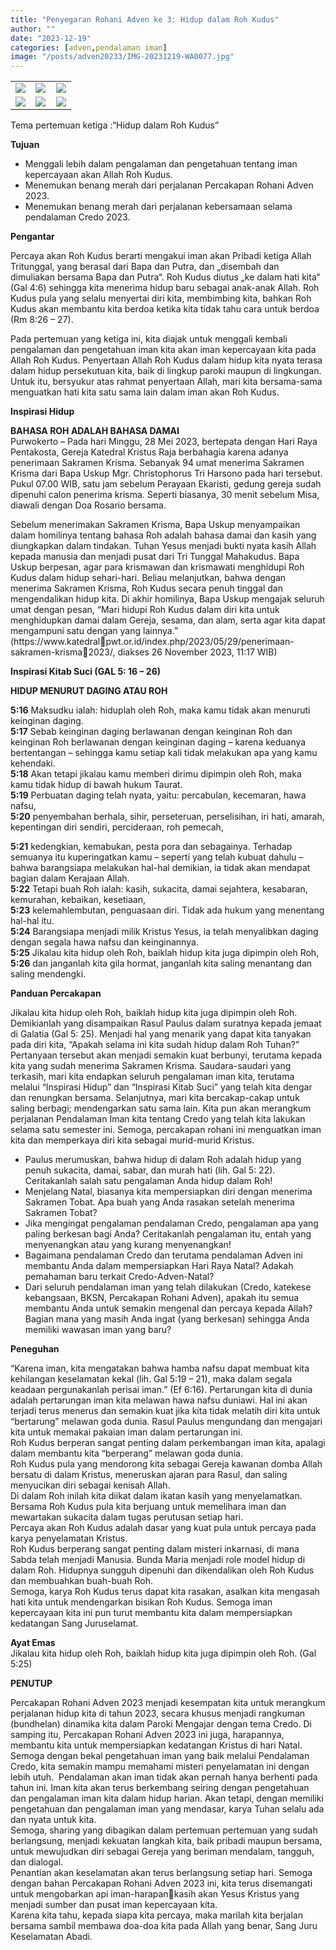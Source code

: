 ```yaml
---
title: "Penyegaran Rohani Adven ke 3: Hidup dalam Roh Kudus"
author: ""
date: "2023-12-19"
categories: [adven,pendalaman iman]
image: "/posts/adven20233/IMG-20231219-WA0077.jpg"
---
```


|                                                |                                                |                                                |
|------------------------|------------------------|------------------------|
| ![](/posts/adven20233/IMG-20231219-WA0075.jpg) | ![](/posts/adven20233/IMG-20231219-WA0076.jpg) | ![](/posts/adven20233/IMG-20231219-WA0071.jpg) |
| ![](/posts/adven20233/IMG-20231219-WA0077.jpg) | ![](/posts/adven20233/IMG-20231219-WA0078.jpg) | ![](/posts/adven20233/IMG-20231219-WA0079.jpg) |

Tema pertemuan ketiga :“Hidup dalam Roh Kudus”\

**Tujuan**\

-   Menggali lebih dalam pengalaman dan pengetahuan tentang iman kepercayaan akan Allah Roh Kudus.
-   Menemukan benang merah dari perjalanan Percakapan Rohani Adven 2023.
-   Menemukan benang merah dari perjalanan kebersamaan selama pendalaman Credo 2023.

**Pengantar**\

Percaya akan Roh Kudus berarti mengakui iman akan Pribadi ketiga Allah Tritunggal, yang berasal dari Bapa dan Putra, dan „disembah dan dimuliakan bersama Bapa dan Putra“. Roh Kudus diutus „ke dalam hati kita“ (Gal 4:6) sehingga kita menerima hidup baru sebagai anak-anak Allah. Roh Kudus pula yang selalu menyertai diri kita, membimbing kita, bahkan Roh Kudus akan membantu kita berdoa ketika kita tidak tahu cara untuk berdoa (Rm 8:26 – 27).\

Pada pertemuan yang ketiga ini, kita diajak untuk menggali kembali pengalaman dan pengetahuan iman kita akan iman kepercayaan kita pada Allah Roh Kudus. Penyertaan Allah Roh Kudus dalam hidup kita nyata terasa dalam hidup persekutuan kita, baik di lingkup paroki maupun di lingkungan. Untuk itu, bersyukur atas rahmat penyertaan Allah, mari kita bersama-sama menguatkan hati kita satu sama lain dalam iman akan Roh Kudus.\

**Inspirasi Hidup**\

**BAHASA ROH ADALAH BAHASA DAMAI**\
Purwokerto – Pada hari Minggu, 28 Mei 2023, bertepata dengan Hari Raya Pentakosta, Gereja Katedral Kristus Raja berbahagia karena adanya penerimaan Sakramen Krisma. Sebanyak 94 umat menerima Sakramen Krisma dari Bapa Uskup Mgr. Christophorus Tri Harsono pada hari tersebut. Pukul 07.00 WIB, satu jam sebelum Perayaan Ekaristi, gedung gereja sudah dipenuhi calon penerima krisma. Seperti biasanya, 30 menit sebelum Misa, diawali dengan Doa Rosario bersama.\

Sebelum menerimakan Sakramen Krisma, Bapa Uskup menyampaikan dalam homilinya tentang bahasa Roh adalah bahasa damai dan kasih yang diungkapkan dalam tindakan. Tuhan Yesus menjadi bukti nyata kasih Allah kepada manusia dan menjadi pusat dari Tri Tunggal Mahakudus. Bapa Uskup berpesan, agar para krismawan dan krismawati menghidupi Roh Kudus dalam hidup sehari-hari. Beliau melanjutkan, bahwa dengan menerima Sakramen Krisma, Roh Kudus secara penuh tinggal dan mengendalikan hidup kita. Di akhir homilinya, Bapa Uskup mengajak seluruh umat dengan pesan, “Mari hidupi Roh Kudus dalam diri kita untuk menghidupkan damai dalam Gereja, sesama, dan alam, serta agar kita dapat mengampuni satu dengan yang lainnya.” (https://www.katedralpwt.or.id/index.php/2023/05/29/penerimaan-sakramen-krisma2023/, diakses 26 November 2023, 11:17 WIB)

**Inspirasi Kitab Suci (GAL 5: 16 – 26)**

**HIDUP MENURUT DAGING ATAU ROH**

**5:16** Maksudku ialah: hiduplah oleh Roh, maka kamu tidak akan menuruti keinginan daging.\
**5:17** Sebab keinginan daging berlawanan dengan keinginan Roh dan keinginan Roh berlawanan dengan keinginan daging – karena keduanya bertentangan – sehingga kamu setiap kali tidak melakukan apa yang kamu kehendaki.\
**5:18** Akan tetapi jikalau kamu memberi dirimu dipimpin oleh Roh, maka kamu tidak hidup di bawah hukum Taurat.\
**5:19** Perbuatan daging telah nyata, yaitu: percabulan, kecemaran, hawa nafsu,\
**5:20** penyembahan berhala, sihir, perseteruan, perselisihan, iri hati, amarah, kepentingan diri sendiri, percideraan, roh pemecah, 

**5:21** kedengkian, kemabukan, pesta pora dan sebagainya. Terhadap semuanya itu kuperingatkan kamu – seperti yang telah kubuat dahulu – bahwa barangsiapa melakukan hal-hal demikian, ia tidak akan mendapat bagian dalam Kerajaan Allah.\
**5:22** Tetapi buah Roh ialah: kasih, sukacita, damai sejahtera, kesabaran, kemurahan, kebaikan, kesetiaan,\
**5:23** kelemahlembutan, penguasaan diri. Tidak ada hukum yang menentang hal-hal itu.\
**5:24** Barangsiapa menjadi milik Kristus Yesus, ia telah menyalibkan daging dengan segala hawa nafsu dan keinginannya.\
**5:25** Jikalau kita hidup oleh Roh, baiklah hidup kita juga dipimpin oleh Roh,\
**5:26** dan janganlah kita gila hormat, janganlah kita saling menantang dan saling mendengki.\

**Panduan Percakapan**\

Jikalau kita hidup oleh Roh, baiklah hidup kita juga dipimpin oleh Roh. Demikianlah yang disampaikan Rasul Paulus dalam suratnya kepada jemaat di Galatia (Gal 5: 25). Menjadi hal yang menarik yang dapat kita tanyakan pada diri kita, “Apakah selama ini kita sudah hidup dalam Roh Tuhan?” Pertanyaan tersebut akan menjadi semakin kuat berbunyi, terutama kepada kita yang sudah menerima Sakramen Krisma. Saudara-saudari yang terkasih, mari kita endapkan seluruh pengalaman iman kita, terutama melalui “Inspirasi Hidup” dan “Inspirasi Kitab Suci” yang telah kita dengar dan renungkan bersama. Selanjutnya, mari kita bercakap-cakap untuk saling berbagi; mendengarkan satu sama lain. Kita pun akan merangkum perjalanan Pendalaman Iman kita tentang Credo yang telah kita lakukan selama satu semester ini. Semoga, percakapan rohani ini menguatkan iman kita dan memperkaya diri kita sebagai murid-murid Kristus.\

-   Paulus merumuskan, bahwa hidup di dalam Roh adalah hidup yang penuh sukacita, damai, sabar, dan murah hati (lih. Gal 5: 22). Ceritakanlah salah satu pengalaman Anda hidup dalam Roh!
-   Menjelang Natal, biasanya kita mempersiapkan diri dengan menerima Sakramen Tobat. Apa buah yang Anda rasakan setelah menerima Sakramen Tobat?
-   Jika mengingat pengalaman pendalaman Credo, pengalaman apa yang paling berkesan bagi Anda? Ceritakanlah pengalaman itu, entah yang menyenangkan atau yang kurang menyenangkan!
-   Bagaimana pendalaman Credo dan terutama pendalaman Adven ini membantu Anda dalam mempersiapkan Hari Raya Natal? Adakah pemahaman baru terkait Credo-Adven-Natal?
-   Dari seluruh pendalaman iman yang telah dilakukan (Credo, katekese kebangsaan, BKSN, Percakapan Rohani Adven), apakah itu semua membantu Anda untuk semakin mengenal dan percaya kepada Allah? Bagian mana yang masih Anda ingat (yang berkesan) sehingga Anda memiliki wawasan iman yang baru?\

**Peneguhan**\

“Karena iman, kita mengatakan bahwa hamba nafsu dapat membuat kita kehilangan keselamatan kekal (lih. Gal 5:19 – 21), maka dalam segala keadaan pergunakanlah perisai iman.” (Ef 6:16). Pertarungan kita di dunia adalah pertarungan iman kita melawan hawa nafsu duniawi. Hal ini akan terjadi terus menerus dan semakin kuat jika kita tidak melatih diri kita untuk “bertarung” melawan goda dunia. Rasul Paulus mengundang dan mengajari kita untuk memakai pakaian iman dalam pertarungan ini.\
Roh Kudus berperan sangat penting dalam perkembangan iman kita, apalagi dalam membantu kita “berperang” melawan goda dunia.\
Roh Kudus pula yang mendorong kita sebagai Gereja kawanan domba Allah bersatu di dalam Kristus, meneruskan ajaran para Rasul, dan saling menyucikan diri sebagai kenisah Allah.\
Di dalam Roh inilah kita diikat dalam ikatan kasih yang menyelamatkan. Bersama Roh Kudus pula kita berjuang untuk memelihara iman dan mewartakan sukacita dalam tugas perutusan setiap hari.\
Percaya akan Roh Kudus adalah dasar yang kuat pula untuk percaya pada karya penyelamatan Kristus.\
Roh Kudus berperang sangat penting dalam misteri inkarnasi, di mana Sabda telah menjadi Manusia. Bunda Maria menjadi role model hidup di dalam Roh. Hidupnya sungguh dipenuhi dan dikendalikan oleh Roh Kudus dan membuahkan buah-buah Roh.\
Semoga, karya Roh Kudus terus dapat kita rasakan, asalkan kita mengasah hati kita untuk mendengarkan bisikan Roh Kudus. Semoga iman kepercayaan kita ini pun turut membantu kita dalam mempersiapkan kedatangan Sang Juruselamat.\

**Ayat Emas**\
Jikalau kita hidup oleh Roh, baiklah hidup kita juga dipimpin oleh Roh. (Gal 5:25)\

**PENUTUP**\

Percakapan Rohani Adven 2023 menjadi kesempatan kita untuk merangkum perjalanan hidup kita di tahun 2023, secara khusus menjadi rangkuman (bundhelan) dinamika kita dalam Paroki Mengajar dengan tema Credo. Di samping itu, Percakapan Rohani Adven 2023 ini juga, harapannya, membantu kita untuk mempersiapkan kedatangan Kristus di hari Natal. Semoga dengan bekal pengetahuan iman yang baik melalui Pendalaman Credo, kita semakin mampu memahami misteri penyelamatan ini dengan lebih utuh.  Pendalaman akan iman tidak akan pernah hanya berhenti pada tahun ini. Iman kita akan terus berkembang seiring dengan pengetahuan dan pengalaman iman kita dalam hidup harian. Akan tetapi, dengan memiliki pengetahuan dan pengalaman iman yang mendasar, karya Tuhan selalu ada dan nyata untuk kita.\
Semoga, sharing yang dibagikan dalam pertemuan pertemuan yang sudah berlangsung, menjadi kekuatan langkah kita, baik pribadi maupun bersama, untuk mewujudkan diri sebagai Gereja yang beriman mendalam, tangguh, dan dialogal.\
Penantian akan keselamatan akan terus berlangsung setiap hari. Semoga dengan bahan Percakapan Rohani Adven 2023 ini, kita terus disemangati untuk mengobarkan api iman-harapankasih akan Yesus Kristus yang menjadi sumber dan pusat iman kepercayaan kita.\
Karena kita tahu, kepada siapa kita percaya, maka marilah kita berjalan bersama sambil membawa doa-doa kita pada Allah yang benar, Sang Juru Keselamatan Abadi.
